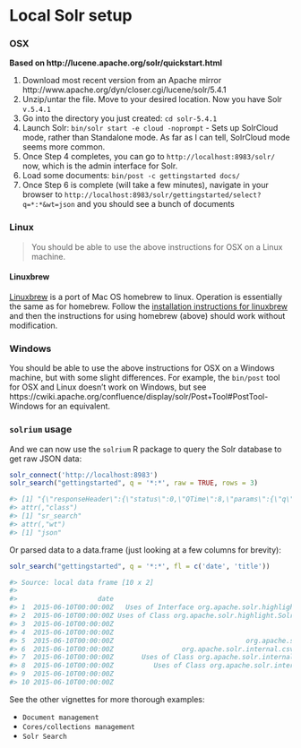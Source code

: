 <!--
%\VignetteEngine{knitr::knitr}
%\VignetteIndexEntry{Local Solr setup}
%\VignetteEncoding{UTF-8}
-->

Local Solr setup 
======

### OSX

__Based on http://lucene.apache.org/solr/quickstart.html__

1. Download most recent version from an Apache mirror http://www.apache.org/dyn/closer.cgi/lucene/solr/5.4.1
2. Unzip/untar the file. Move to your desired location. Now you have Solr `v.5.4.1`
3. Go into the directory you just created: `cd solr-5.4.1`
4. Launch Solr: `bin/solr start -e cloud -noprompt` - Sets up SolrCloud mode, rather
than Standalone mode. As far as I can tell, SolrCloud mode seems more common.
5. Once Step 4 completes, you can go to `http://localhost:8983/solr/` now, which is
the admin interface for Solr.
6. Load some documents: `bin/post -c gettingstarted docs/`
7. Once Step 6 is complete (will take a few minutes), navigate in your browser to `http://localhost:8983/solr/gettingstarted/select?q=*:*&wt=json` and you should see a
bunch of documents


### Linux

> You should be able to use the above instructions for OSX on a Linux machine.

#### Linuxbrew

[Linuxbrew](http://brew.sh/linuxbrew/) is a port of Mac OS homebrew to linux.  Operation is essentially the same as for homebrew.  Follow the [installation instructions for linuxbrew](http://brew.sh/linuxbrew/#installation) and then the instructions for using homebrew (above) should work without modification.

### Windows

You should be able to use the above instructions for OSX on a Windows machine, but with some slight differences. For example, the `bin/post` tool for OSX and Linux doesn't work on Windows, but see https://cwiki.apache.org/confluence/display/solr/Post+Tool#PostTool-Windows for an equivalent.

### `solrium` usage

And we can now use the `solrium` R package to query the Solr database to get raw JSON data:


```r
solr_connect('http://localhost:8983')
solr_search("gettingstarted", q = '*:*', raw = TRUE, rows = 3)

#> [1] "{\"responseHeader\":{\"status\":0,\"QTime\":8,\"params\":{\"q\":\"*:*\",\"rows\":\"3\",\"wt\":\"json\"}},\"response\":{\"numFound\":3577,\"start\":0,\"maxScore\":1.0,\"docs\":[{\"id\":\"/Users/sacmac/solr-5.2.1/docs/solr-core/org/apache/solr/highlight/class-use/SolrFragmenter.html\",\"stream_size\":[9016],\"date\":[\"2015-06-10T00:00:00Z\"],\"x_parsed_by\":[\"org.apache.tika.parser.DefaultParser\",\"org.apache.tika.parser.html.HtmlParser\"],\"stream_content_type\":[\"text/html\"],\"dc_title\":[\"Uses of Interface org.apache.solr.highlight.SolrFragmenter (Solr 5.2.1 API)\"],\"content_encoding\":[\"UTF-8\"],\"resourcename\":[\"/Users/sacmac/solr-5.2.1/docs/solr-core/org/apache/solr/highlight/class-use/SolrFragmenter.html\"],\"title\":[\"Uses of Interface org.apache.solr.highlight.SolrFragmenter (Solr 5.2.1 API)\"],\"content_type\":[\"text/html\"],\"_version_\":1507965023127863296},{\"id\":\"/Users/sacmac/solr-5.2.1/docs/solr-core/org/apache/solr/highlight/class-use/SolrFragmentsBuilder.html\",\"stream_size\":[10336],\"date\":[\"2015-06-10T00:00:00Z\"],\"x_parsed_by\":[\"org.apache.tika.parser.DefaultParser\",\"org.apache.tika.parser.html.HtmlParser\"],\"stream_content_type\":[\"text/html\"],\"dc_title\":[\"Uses of Class org.apache.solr.highlight.SolrFragmentsBuilder (Solr 5.2.1 API)\"],\"content_encoding\":[\"UTF-8\"],\"resourcename\":[\"/Users/sacmac/solr-5.2.1/docs/solr-core/org/apache/solr/highlight/class-use/SolrFragmentsBuilder.html\"],\"title\":[\"Uses of Class org.apache.solr.highlight.SolrFragmentsBuilder (Solr 5.2.1 API)\"],\"content_type\":[\"text/html\"],\"_version_\":1507965023153029120},{\"id\":\"/Users/sacmac/solr-5.2.1/docs/solr-core/org/apache/solr/internal/csv/CSVParser.html\",\"stream_size\":[32427],\"date\":[\"2015-06-10T00:00:00Z\"],\"x_parsed_by\":[\"org.apache.tika.parser.DefaultParser\",\"org.apache.tika.parser.html.HtmlParser\"],\"stream_content_type\":[\"text/html\"],\"dc_title\":[\"CSVParser (Solr 5.2.1 API)\"],\"content_encoding\":[\"UTF-8\"],\"resourcename\":[\"/Users/sacmac/solr-5.2.1/docs/solr-core/org/apache/solr/internal/csv/CSVParser.html\"],\"title\":[\"CSVParser (Solr 5.2.1 API)\"],\"content_type\":[\"text/html\"],\"_version_\":1507965023221186560}]}}\n"
#> attr(,"class")
#> [1] "sr_search"
#> attr(,"wt")
#> [1] "json"
```

Or parsed data to a data.frame (just looking at a few columns for brevity):


```r
solr_search("gettingstarted", q = '*:*', fl = c('date', 'title'))

#> Source: local data frame [10 x 2]
#>
#>                    date                                                                         title
#> 1  2015-06-10T00:00:00Z   Uses of Interface org.apache.solr.highlight.SolrFragmenter (Solr 5.2.1 API)
#> 2  2015-06-10T00:00:00Z Uses of Class org.apache.solr.highlight.SolrFragmentsBuilder (Solr 5.2.1 API)
#> 3  2015-06-10T00:00:00Z                                                    CSVParser (Solr 5.2.1 API)
#> 4  2015-06-10T00:00:00Z                                                     CSVUtils (Solr 5.2.1 API)
#> 5  2015-06-10T00:00:00Z                                 org.apache.solr.internal.csv (Solr 5.2.1 API)
#> 6  2015-06-10T00:00:00Z                 org.apache.solr.internal.csv Class Hierarchy (Solr 5.2.1 API)
#> 7  2015-06-10T00:00:00Z       Uses of Class org.apache.solr.internal.csv.CSVStrategy (Solr 5.2.1 API)
#> 8  2015-06-10T00:00:00Z          Uses of Class org.apache.solr.internal.csv.CSVUtils (Solr 5.2.1 API)
#> 9  2015-06-10T00:00:00Z                                                    CSVConfig (Solr 5.2.1 API)
#> 10 2015-06-10T00:00:00Z                                             CSVConfigGuesser (Solr 5.2.1 API)
```

See the other vignettes for more thorough examples:

* `Document management`
* `Cores/collections management`
* `Solr Search`
